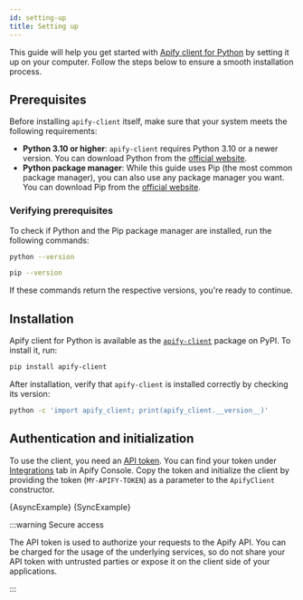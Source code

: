 ```yaml
---
id: setting-up
title: Setting up
---
```




This guide will help you get started with [Apify client for Python](https://github.com/apify/apify-client-python) by setting it up on your computer. Follow the steps below to ensure a smooth installation process.

## Prerequisites

Before installing `apify-client` itself, make sure that your system meets the following requirements:

- **Python 3.10 or higher**: `apify-client` requires Python 3.10 or a newer version. You can download Python from the [official website](https://www.python.org/downloads/).
- **Python package manager**: While this guide uses Pip (the most common package manager), you can also use any package manager you want. You can download Pip from the [official website](https://pip.pypa.io/en/stable/installation/).

### Verifying prerequisites

To check if Python and the Pip package manager are installed, run the following commands:

```sh
python --version
```

```sh
pip --version
```

If these commands return the respective versions, you're ready to continue.

## Installation

Apify client for Python is available as the [`apify-client`](https://pypi.org/project/apify-client/) package on PyPI. To install it, run:

```sh
pip install apify-client
```

After installation, verify that `apify-client` is installed correctly by checking its version:

```sh
python -c 'import apify_client; print(apify_client.__version__)'
```

## Authentication and initialization

To use the client, you need an [API token](https://docs.apify.com/platform/integrations/api#api-token). You can find your token under [Integrations](https://console.apify.com/account/integrations) tab in Apify Console. Copy the token and initialize the client by providing the token (`MY-APIFY-TOKEN`) as a parameter to the `ApifyClient` constructor.

<Tabs>
    <TabItem value="AsyncExample" label="Async client" default>
        <CodeBlock className="language-python">
            {AsyncExample}
        </CodeBlock>
    </TabItem>
    <TabItem value="SyncExample" label="Sync client">
        <CodeBlock className="language-python">
            {SyncExample}
        </CodeBlock>
    </TabItem>
</Tabs>

:::warning Secure access

The API token is used to authorize your requests to the Apify API. You can be charged for the usage of the underlying services, so do not share your API token with untrusted parties or expose it on the client side of your applications.

:::
